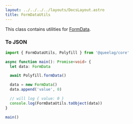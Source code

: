 ```yaml
---
layout: ../../../../layouts/DocsLayout.astro
title: FormDataUtils
---
```


This class contains utilities for [FormData](https://developer.mozilla.org/en-US/docs/Web/API/FormData).

### To JSON

```ts
import { FormDataUtils, Polyfill } from '@queelag/core'

async function main(): Promise<void> {
  let data: FormData

  await Polyfill.formData()

  data = new FormData()
  data.append('value', 0)

  // will log { value: 0 }
  console.log(FormDataUtils.toObject(data))
}

main()
```
